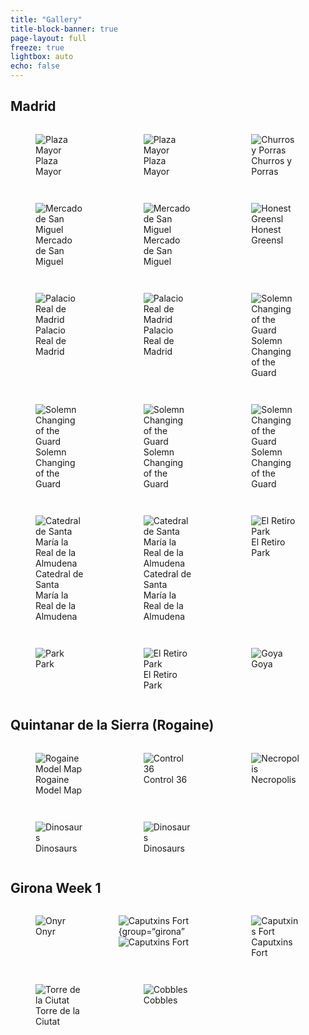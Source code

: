 ---
title: "Gallery"
title-block-banner: true
page-layout: full
freeze: true
lightbox: auto
echo: false
---

## Madrid

::: {style="display: grid; grid-template-columns: repeat(auto-fit, minmax(150px, 1fr));grid-gap: 1em;"}
![Plaza Mayor](gallery/IMG_3432.jpg){group="madrid" fig-align="center"}

![Plaza Mayor](gallery/IMG_3438.jpg){group="madrid" fig-align="center"}

![Churros y Porras](gallery/IMG_3442.jpg){group="madrid" fig-align="center"}

![Mercado de San Miguel](gallery/IMG_3443.jpg){group="madrid" fig-align="center"}

![Mercado de San Miguel](gallery/IMG_3444.jpg){group="madrid" fig-align="center"}

![Honest Greensl](gallery/IMG_3466.jpg){group="madrid" fig-align="center"}

![Palacio Real de Madrid](gallery/IMG_5291.jpg){group="madrid" fig-align="center"}

![Palacio Real de Madrid](gallery/IMG_5298.jpg){group="madrid" fig-align="center"}

![Solemn Changing of the Guard](gallery/IMG_5283.jpg){group="madrid" fig-align="center"}

![Solemn Changing of the Guard](gallery/IMG_5286.jpg){group="madrid" fig-align="center"}

![Solemn Changing of the Guard](gallery/IMG_5287.jpg){group="madrid" fig-align="center"}

![Solemn Changing of the Guard](gallery/IMG_5288.jpg){group="madrid" fig-align="center"}

![Catedral de Santa María la Real de la Almudena](gallery/IMG_5292-Pano.jpg){group="madrid" fig-align="center"}

![Catedral de Santa María la Real de la Almudena](gallery/IMG_3455.jpg){group="madrid" fig-align="center"}

![El Retiro Park](gallery/IMG_3461.jpg){group="madrid" fig-align="center"}

![Park](gallery/IMG_3458.jpg){group="madrid" fig-align="center"}

![El Retiro Park](gallery/IMG_3461.jpg){group="madrid" fig-align="center"}

![Goya](gallery/IMG_3464.jpg){group="madrid" fig-align="center"}
:::

## Quintanar de la Sierra (Rogaine)

::: {style="display: grid; grid-template-columns: repeat(auto-fit, minmax(150px, 1fr));grid-gap: 1em;"}
![Rogaine Model Map](gallery/IMG_3476.jpg){group="rogaine" fig-align="center"}

![Control 36](gallery/IMG_3480.jpg){group="rogaine" fig-align="center"}

![Necropolis](gallery/IMG_3479.jpg){group="rogaine" fig-align="center"}

![Dinosaurs](gallery/IMG_3486.jpg){group="rogaine" fig-align="center"}

![Dinosaurs](gallery/IMG_3483.jpg){group="rogaine" fig-align="center"}
:::

## Girona Week 1

::: {style="display: grid; grid-template-columns: repeat(auto-fit, minmax(150px, 1fr));grid-gap: 1em;"}
![Onyr](gallery/IMG_3531.jpg){group="girona" fig-align="center"}

![Caputxins Fort](gallery/IMG_5323.jpg){group="girona" ![Caputxins Fort](gallery/IMG_5325.jpg){group="girona" fig-align="center"}

![Caputxins Fort](gallery/IMG_5326.jpg){group="girona" fig-align="center"}

![Torre de la Ciutat](gallery/IMG_5327.jpg){group="girona" fig-align="center"}

![Cobbles](gallery/IMG_3530.jpg){group="girona" fig-align="center"}
:::
